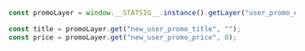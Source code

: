```js
const promoLayer = window.__STATSIG__.instance().getLayer("user_promo_experiments");

const title = promoLayer.get("new_user_promo_title", "");
const price = promoLayer.get("new_user_promo_price", 0);
```